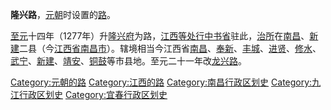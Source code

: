 '''隆兴路'''，[[元朝|元朝]]时设置的[[路_(行政区划)|路]]。

[[至元_(忽必烈)|至元]]十四年（1277年）升[[隆兴府|隆兴府]]为路，[[江西等处行中书省|江西等处行中书省]]驻此，[[治所|治所]]在[[南昌县|南昌]]、[[新建县|新建]]二县（今[[江西省|江西省]][[南昌市|南昌市]]）。辖境相当今江西省[[南昌县|南昌]]、[[奉新县|奉新]]、[[丰城市|丰城]]、[[进贤县|进贤]]、[[修水县|修水]]、[[武宁县|武宁]]、[[新建县|新建]]、[[靖安县|靖安]]、[[铜鼓县|铜鼓]]等市县地。至元二十一年改[[龙兴路|龙兴路]]。

{{元朝行政区划小作品}}
[[Category:元朝的路|Category:元朝的路]] 
[[Category:江西的路|Category:江西的路]] 
[[Category:南昌行政区划史|Category:南昌行政区划史]]
[[Category:九江行政区划史|Category:九江行政区划史]]
[[Category:宜春行政区划史|Category:宜春行政区划史]]